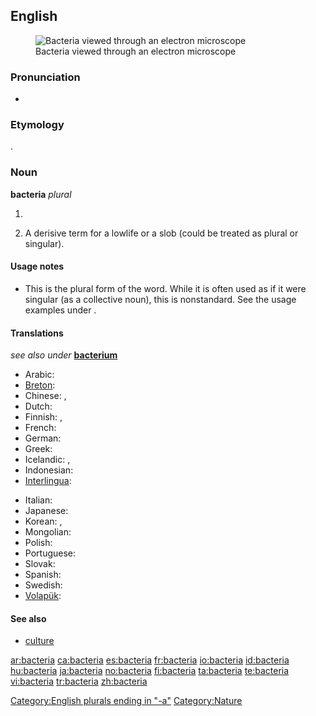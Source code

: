 {{see|Bacteria}}
==English==
[[Image:Escherichia Coli NIAID.jpg|thumb|Bacteria viewed through an electron microscope]]

===Pronunciation===
* {{a|US}} {{IPA|/bækˈtɪɻ.i.ə/}}

===Etymology===
{{AGr.}} {{term|sc=polytonic|βακτηρία|tr=baktēria||rod, stick|lang=grc}}.

===Noun===
'''bacteria''' ''plural''

# {{microbiology}} {{plural of|[[bacterium]]}}
# {{pejorative}} A derisive term for a lowlife or a slob (could be treated as plural or singular).

====Usage notes====
* This is the plural form of the word.  While it is often used as if it were singular (as a collective noun), this is nonstandard.  See the usage examples under {{term|bacterium}}.

<!--is there any point in having translations on this page?-->

====Translations====
''see also under'' '''[[bacterium]]'''
{{trans-top|bacteria}}
* Arabic: {{t|ar|جراثيم|sc=Arab}}
* [[Breton]]: {{t|br|bakteri|xs=Breton}} {{qualifier|collective noun}} {{t|br|bakterienn|f|s|xs=Breton}}
* Chinese: {{t-|cmn|細菌|sc=Hani|xs=Mandarin}}, {{t|cmn|细菌|sc=Hani|xs=Mandarin}}
* Dutch: {{t|nl|bacteriën}}
* Finnish: {{t|fi|bakteerikanta}} {{qualifier|collective noun}}, {{t-|fi|bakteerit}} {{qualifier|plural}}
* French: {{t+|fr|bactéries|f|p}}
* German: {{t|de|Bakterien}}
* Greek: {{t|el|βακτήρια|n|p|tr=vaktíria|sc=Grek}}
* Icelandic: {{t|is|gerlar|n|p}}, {{t|is|bakteríur|n|p}}
* Indonesian: {{t+|id|bakteri|xs=Indonesian}}
* [[Interlingua]]: {{t|ia|bacterios|xs=Interlingua}}
{{trans-mid}}
* Italian: {{t+|it|batteri|m|p}}
* Japanese: {{t+|ja|細菌|tr=[[さいきん]], saikin|sc=Jpan}}
* Korean: {{t-|ko|세균|tr=segyun|sc=Hang}}, {{t|ko|박테리아|tr=bagteria|sc=Hang}}
* Mongolian: {{t-|mn|нян|tr=nian|sc=Cyrl|xs=Mongolian}}
* Polish: {{t+|pl|bakterie}}
* Portuguese: {{t|pt|bactérias}}
* Slovak: {{t|sk|baktérie|f|p}}
* Spanish: {{t|es|bacterias}}
* Swedish: {{t+|sv|bakterier}}
* [[Volapük]]: {{t-|vo|bakters|xs=Volapük}}
{{trans-bottom}}

====See also====
* [[culture]] {{qualifier|collective noun}}

[[Category:English plurals ending in "-a"]]
[[Category:Nature]]

[[ar:bacteria]]
[[ca:bacteria]]
[[es:bacteria]]
[[fr:bacteria]]
[[io:bacteria]]
[[id:bacteria]]
[[hu:bacteria]]
[[ja:bacteria]]
[[no:bacteria]]
[[fi:bacteria]]
[[ta:bacteria]]
[[te:bacteria]]
[[vi:bacteria]]
[[tr:bacteria]]
[[zh:bacteria]]